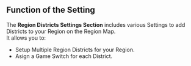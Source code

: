 ## Function of the Setting

The **Region Districts Settings Section** includes various Settings to add Districts to your Region on the Region Map. 
<br/>It allows you to:
- Setup Multiple Region Districts for your Region.
- Asign a Game Switch for each District.

